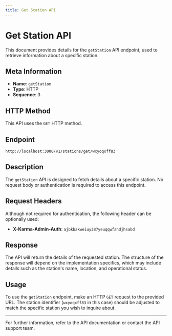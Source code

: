 ```yaml
---
title: Get Station API
---
```


# Get Station API

This document provides details for the `getStation` API endpoint, used to retrieve information about a specific station.

## Meta Information

- **Name**: `getStation`
- **Type**: HTTP
- **Sequence**: 3

## HTTP Method

This API uses the `GET` HTTP method.

## Endpoint

```
http://localhost:3000/v1/stations/get/wxyoqxff83
```

## Description

The `getStation` API is designed to fetch details about a specific station. No request body or authentication is required to access this endpoint.

## Request Headers

Although not required for authentication, the following header can be optionally used:

- **X-Karma-Admin-Auth**: `ajbkbakweiuy387yeuqqwfahdjhsabd`

## Response

The API will return the details of the requested station. The structure of the response will depend on the implementation specifics, which may include details such as the station's name, location, and operational status.

## Usage

To use the `getStation` endpoint, make an HTTP `GET` request to the provided URL. The station identifier (`wxyoqxff83` in this case) should be adjusted to match the specific station you wish to inquire about.

---

For further information, refer to the API documentation or contact the API support team.